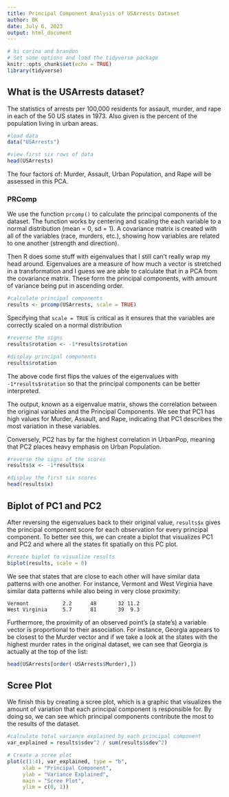 ```yaml
---
title: Principal Component Analysis of USArrests Dataset
author: BK
date: July 6, 2023
output: html_document
---
```


```r

# hi corina and brandon
# Set some options and load the tidyverse package
knitr::opts_chunk$set(echo = TRUE)
library(tidyverse)

```

## What is the USArrests dataset?

The statistics of arrests per 100,000 residents for assault, murder, and rape in each of the 50 US states in 1973. Also given is the percent of the population living in urban areas.

```r

#load data
data("USArrests")

#view first six rows of data
head(USArrests)
```

The four factors of: Murder, Assault, Urban Population, and Rape will be assessed in this PCA.

### PRComp

We use the function ```prcomp()``` to calculate the principal components of the dataset. The function works by centering and scaling the each variable to a normal distribution (mean = 0, sd = 1). A covariance matrix is created with all of the variables (race, murders, etc.), showing how variables are related to one another (strength and direction).

Then R does some stuff with eigenvalues that I still can't really wrap my head around. Eigenvalues are a measure of how much a vector is stretched in a transformation and I guess we are able to calculate that in a PCA from the covariance matrix. These form the principal components, with amount of variance being put in ascending order.

```r

#calculate principal components
results <- prcomp(USArrests, scale = TRUE)
```
Specifying that ```scale = TRUE``` is critical as it ensures that the variables are correctly scaled on a normal distribution
```r
#reverse the signs
results$rotation <- -1*results$rotation

#display principal components
results$rotation
```
The above code first flips the values of the eigenvalues with ```-1*results$rotation``` so that the principal components can be better interpreted.

The output, known as a eigenvalue matrix, shows the correlation between the original variables and the Principal Components. We see that PC1 has  high values for Murder, Assault, and Rape, indicating that PC1 describes the most variation in these variables. 

Conversely, PC2 has by far the highest correlation in UrbanPop, meaning that PC2 places heavy emphasis on Urban Population. 

```r
#reverse the signs of the scores
results$x <- -1*results$x

#display the first six scores
head(results$x)
```
## Biplot of PC1 and PC2
After reversing the eigenvalues back to their original value, `results$x` gives the principal component score for each observation for every principal component. To better see this, we can create a biplot that visualizes PC1 and PC2 and where all the states fit spatially on this PC plot.

```r
#create biplot to visualize results
biplot(results, scale = 0) 
```   

We see that states that are close to each other will have similar data patterns with one another. For instance, Vermont and West Virginia have similar data patterns while also being in very close proximity:
```
Vermont           2.2      48       32 11.2   
West Virginia     5.7      81       39  9.3
```
Furthermore, the proximity of an observed point's (a state's) a variable vector is proportional to their association. For instance, Georgia appears to be closest to the Murder vector and if we take a look at the states with the highest murder rates in the original dataset, we can see that Georgia is actually at the top of the list:
```r
head(USArrests[order(-USArrests$Murder),])
```
## Scree Plot

We finish this by creating a scree plot, which is a graphic that visualizes the amount of variation that each principal component is responsible for. By doing so, we can see which principal components contribute the most to the results of the dataset. 
```r
#calculate total variance explained by each principal component
var_explained = results$sdev^2 / sum(results$sdev^2)

# Create a scree plot
plot(c(1:4), var_explained, type = "b",
     xlab = "Principal Component",
     ylab = "Variance Explained",
     main = "Scree Plot",
     ylim = c(0, 1))
```
